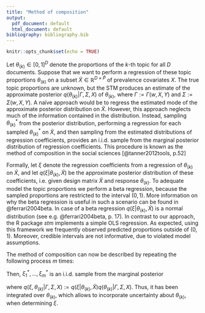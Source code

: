 ```yaml
---
title: "Method of composition"
output:
  pdf_document: default
  html_document: default
bibliography: bibliography.bib
---
```


```r
knitr::opts_chunk$set(echo = TRUE)
```

Let $\theta_{(k)} \in [0,1]^{D}$ denote the proportions of the $k$-th topic for all $D$ documents. Suppose that we want to perform a regression of these topic proportions $\theta_{(k)}$ on a subset $\tilde{X} \in \mathbb{R}^{D \times \tilde{P}}$ of prevalence covariates $X$. The true topic proportions are unknown, but the STM produces an estimate of the approximate posterior  $q(\theta_{(k)} | \Gamma, \Sigma, X)$ of $\theta_{(k)}$, where $\Gamma := \Gamma(w,X,Y)$ and $\Sigma := \Sigma(w,X,Y)$. A naïve approach would be to regress the estimated mode of the approximate posterior distribution on $\tilde{X}$. However, this approach neglects much of the information contained in the distribution. Instead, sampling $\theta_{(k)}^*$ from the posterior distribution, performing a regression for each sampled $\theta_{(k)}^*$ on $\tilde{X}$, and then sampling from the estimated distributions of regression coefficients, provides an i.i.d.\ sample from the marginal posterior distribution of regression coefficients. This procedure is known as the method of composition in the social sciences [@tanner2012tools, p.52]

Formally, let $\xi$ denote the regression coefficients from a regression of $\theta_{(k)}$ on $\tilde{X}$, and let $q(\xi| \theta_{(k)}, \tilde{X})$ be the approximate posterior distribution of these coefficients, i.e.\ given design matrix $\tilde{X}$ and response $\theta_{(k)}$.  To adequate model the topic proportions we perform a beta regression, because the sampled proportions are restricted to the interval $(0,1)$. More information on why the beta regression is useful in such a scenario can be found in @ferrari2004beta. In case of a beta regression $q(\xi| \theta_{(k)}, \tilde{X})$ is a normal distribution (see e.g.\ @ferrari2004beta, p.\ 17). In contrast to our approach, the R package *stm* implements a simple OLS regression. As expected, using this framework we frequently observed predicted proportions outside of $(0,1)$. Moreover, credible intervals are not informative, due to violated model assumptions.

The method of composition can now be described by repeating the following process $m$ times:
\begin{enumerate}
\item Draw $\theta_{(k)}^* \sim q(\theta_{(k)} | \Gamma, \Sigma, X)$.
\item Draw $\xi^* \sim q(\xi| \theta_{(k)}^*, \tilde{X})$.
\end{enumerate}

Then, $\xi_1^*, \dots, \xi_m^*$ is an i.i.d.\ sample from the marginal posterior
\begin{align*}
q(\xi | \Gamma, \Sigma, X) := \int_{\theta_{(k)}} q(\xi| \theta_{(k)}, \tilde{X}) q(\theta_{(k)} | \Gamma, \Sigma, X) \text{d} \theta_{(k)} = \int_{\theta_{(k)}} q(\xi, \theta_{(k)} | \Gamma, \Sigma, X) \text{d} \theta_{(k)}, 
\end{align*}

where $q(\xi, \theta_{(k)} | \Gamma, \Sigma, X) := q(\xi| \theta_{(k)}, \tilde{X}) q(\theta_{(k)} | \Gamma, \Sigma, X)$. Thus, it has been integrated over $\theta_{(k)}$, which allows to incorporate uncertainty about $\theta_{(k)}$, when determining $\xi$.
